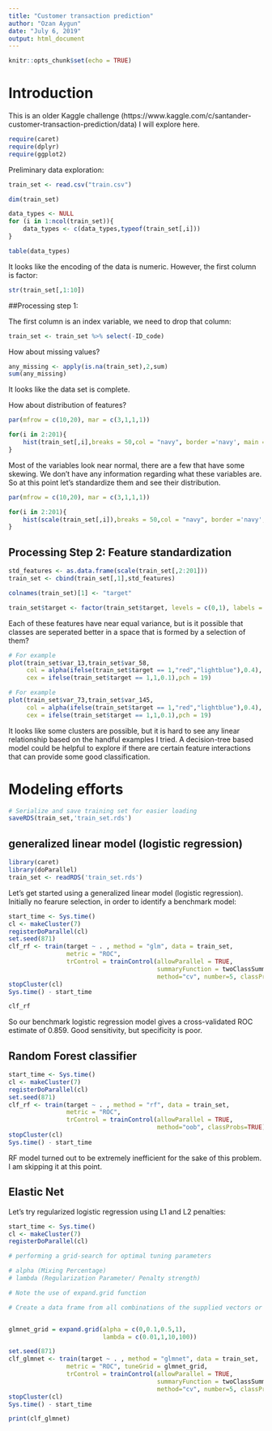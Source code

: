 ```yaml
---
title: "Customer transaction prediction"
author: "Ozan Aygun"
date: "July 6, 2019"
output: html_document
---
```


```r
knitr::opts_chunk$set(echo = TRUE)
```

# Introduction

This is an older Kaggle challenge (https://www.kaggle.com/c/santander-customer-transaction-prediction/data) I will explore here. 

```r
require(caret)
require(dplyr)
require(ggplot2)
```

Preliminary data exploration:

```r
train_set <- read.csv("train.csv")
```

```r
dim(train_set)
```

```r
data_types <- NULL
for (i in 1:ncol(train_set)){
    data_types <- c(data_types,typeof(train_set[,i]))
}

table(data_types)
```

It looks like the encoding of the data is numeric. However, the first column is factor:

```r
str(train_set[,1:10])
```

##Processing step 1: 

The first column is an index variable, we need to drop that column:

```r
train_set <- train_set %>% select(-ID_code)
```

How about missing values?

```r
any_missing <- apply(is.na(train_set),2,sum)
sum(any_missing)
```

It looks like the data set is complete.

How about distribution of features?

```r
par(mfrow = c(10,20), mar = c(3,1,1,1))

for(i in 2:201){
    hist(train_set[,i],breaks = 50,col = "navy", border ='navy', main = colnames(train_set[i]))
}
```

Most of the variables look near normal, there are a few that have some skewing. We don't have any information regarding what these variables are. So at this point let's standardize them and see their distribution.


```r
par(mfrow = c(10,20), mar = c(3,1,1,1))

for(i in 2:201){
    hist(scale(train_set[,i]),breaks = 50,col = "navy", border ='navy', main = colnames(train_set[i]))
}
```

## Processing Step 2: Feature standardization

```r
std_features <- as.data.frame(scale(train_set[,2:201]))
train_set <- cbind(train_set[,1],std_features)
```

```r
colnames(train_set)[1] <- "target"
```

```r
train_set$target <- factor(train_set$target, levels = c(0,1), labels = c('class0','class1'))
```


Each of these features have near equal variance, but is it possible that classes are seperated better in a space that is formed by a selection of them?

```r
# For example
plot(train_set$var_13,train_set$var_58, 
     col = alpha(ifelse(train_set$target == 1,"red","lightblue"),0.4), 
     cex = ifelse(train_set$target == 1,1,0.1),pch = 19)

# For example
plot(train_set$var_73,train_set$var_145, 
     col = alpha(ifelse(train_set$target == 1,"red","lightblue"),0.4), 
     cex = ifelse(train_set$target == 1,1,0.1),pch = 19)
```


It looks like some clusters are possible, but it is hard to see any linear relationship based on the handful examples I tried. A decision-tree based model could be helpful to explore if there are certain feature interactions that can provide some good classification. 

# Modeling efforts

```r
# Serialize and save training set for easier loading
saveRDS(train_set,'train_set.rds')
```


## generalized linear model (logistic regression)

```r
library(caret)
library(doParallel)
train_set <- readRDS('train_set.rds')
```


Let's get started using a generalized linear model (logistic regression). 
Initially no fearure selection, in order to identify a benchmark model:

```r
start_time <- Sys.time()
cl <- makeCluster(7)
registerDoParallel(cl)
set.seed(871)
clf_rf <- train(target ~ . , method = "glm", data = train_set, 
                metric = "ROC", 
                trControl = trainControl(allowParallel = TRUE, 
                                         summaryFunction = twoClassSummary,
                                         method="cv", number=5, classProbs=TRUE))
stopCluster(cl)
Sys.time() - start_time
```

```r
clf_rf
```

So our benchmark logistic regression model gives a cross-validated ROC estimate of 0.859. Good sensitivity, but specificity is poor.

## Random Forest classifier


```r
start_time <- Sys.time()
cl <- makeCluster(7)
registerDoParallel(cl)
set.seed(871)
clf_rf <- train(target ~ . , method = "rf", data = train_set, 
                metric = "ROC", 
                trControl = trainControl(allowParallel = TRUE, 
                                         method="oob", classProbs=TRUE))
stopCluster(cl)
Sys.time() - start_time
```

RF model turned out to be extremely inefficient for the sake of this problem. I am skipping it at this point.

## Elastic Net

Let's try regularized logistic regression using L1 and L2 penalties:

```r
start_time <- Sys.time()
cl <- makeCluster(7)
registerDoParallel(cl)

# performing a grid-search for optimal tuning parameters

# alpha (Mixing Percentage)
# lambda (Regularization Parameter/ Penalty strength)

# Note the use of expand.grid function

# Create a data frame from all combinations of the supplied vectors or factors.


glmnet_grid = expand.grid(alpha = c(0,0.1,0.5,1),
                          lambda = c(0.01,1,10,100))

set.seed(871)
clf_glmnet <- train(target ~ . , method = "glmnet", data = train_set, 
                metric = "ROC", tuneGrid = glmnet_grid, 
                trControl = trainControl(allowParallel = TRUE,
                                         summaryFunction = twoClassSummary,
                                         method="cv", number=5, classProbs=TRUE))
stopCluster(cl)
Sys.time() - start_time
```
```r
print(clf_glmnet)
```

